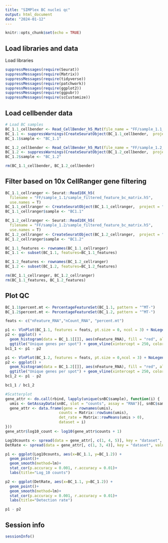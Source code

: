```yaml
---
title: "SIMPlex BC nuclei qc"
output: html_document
date: "2024-01-12"
---
```


```r
knitr::opts_chunk$set(echo = TRUE)
```

## Load libraries and data

Load libraries

```r
suppressMessages(require(Seurat))
suppressMessages(require(Matrix))
suppressMessages(require(tidyverse))
suppressMessages(require(patchwork))
suppressMessages(require(ggplot2))
suppressMessages(require(ggpubr))
suppressMessages(require(scCustomize))
```

## Load cellbender data

```r
# Load BC samples
BC_1.1_cellbender <- Read_CellBender_h5_Mat(file_name = "FF/sample_1.1_cellbender_output_filtered.h5", use.names = TRUE, )
BC_1.1 <- suppressWarnings(CreateSeuratObject(BC_1.1_cellbender,  project = "SIMPlex_BC"))
BC_1.1$sample <- "BC_1.1"

BC_1.2_cellbender <- Read_CellBender_h5_Mat(file_name = "FF/sample_1.2_cellbender_output_filtered.h5", use.names = TRUE)
BC_1.2 <- suppressWarnings(CreateSeuratObject(BC_1.2_cellbender,  project = "SIMPlex_BC"))
BC_1.2$sample <- "BC_1.2"

rm(BC_1.1_cellbender, BC_1.2_cellbender)
```

## Filter based on 10x CellRanger gene filtering

```r
BC_1.1_cellranger <- Seurat::Read10X_h5(
  filename = "FF/sample_1.1/sample_filtered_feature_bc_matrix.h5",
  use.names = T)
BC_1.1_cellranger <- CreateSeuratObject(BC_1.1_cellranger,  project = "SIMPlex_BC")
BC_1.1_cellranger$sample <- "BC1.1"

BC_1.2_cellranger <- Seurat::Read10X_h5(
  filename = "FF/sample_1.2/sample_filtered_feature_bc_matrix.h5",
  use.names = T)
BC_1.2_cellranger <- CreateSeuratObject(BC_1.2_cellranger,  project = "SIMPlex_BC")
BC_1.2_cellranger$sample <- "BC1.2"

BC_1.1_features <- rownames(BC_1.1_cellranger)
BC_1.1 <- subset(BC_1.1, features=BC_1.1_features)

BC_1.2_features <- rownames(BC_1.2_cellranger)
BC_1.2 <- subset(BC_1.2, features=BC_1.2_features)

rm(BC_1.1_cellranger, BC_1.2_cellranger)
rm(BC_1.1_features, BC_1.2_features)
```

## Plot QC

```r
BC_1.1$percent.mt <- PercentageFeatureSet(BC_1.1, pattern = "^MT-")
BC_1.2$percent.mt <- PercentageFeatureSet(BC_1.2, pattern = "^MT-")

feats <- c("nFeature_RNA","nCount_RNA", "percent.mt")

p1 <- VlnPlot(BC_1.1, features = feats, pt.size = 0, ncol = 3) + NoLegend()
p2 <- ggplot() +
  geom_histogram(data = BC_1.1[[]], aes(nFeature_RNA), fill = "red", alpha = 0.7, bins = 100) +
  ggtitle("Unique genes per spot") + geom_vline(xintercept = 250, color = "black", linetype = "dashed") + coord_flip()
bc1_1 <- p1 - p2

p1 <- VlnPlot(BC_1.2, features = feats, pt.size = 0,ncol = 3) + NoLegend()
p2 <- ggplot() +
  geom_histogram(data = BC_1.2[[]], aes(nFeature_RNA), fill = "red", alpha = 0.7, bins = 100) +
  ggtitle("Unique genes per spot") + geom_vline(xintercept = 250, color = "black", linetype = "dashed")  + coord_flip()
bc1_2 <- p1 - p2

bc1_1 / bc1_2

#Scatterplot
gene_attr <- do.call(rbind, lapply(unique(snBC$sample), function(i) {
  umis <- GetAssayData(snBC, slot = "counts", assay = "RNA")[, snBC$sample %in% i]
  gene_attr <- data.frame(gene = rownames(umis),
                        counts = Matrix::rowSums(umis), 
                        det_rate = Matrix::rowMeans(umis > 0),
                        dataset = i)
}))
gene_attr$log10_count <- log10(gene_attr$counts + 1)

Log10counts <- spread(data = gene_attr[, c(1, 4, 5)], key = "dataset", value = "log10_count")
DetRate <- spread(data = gene_attr[, c(1, 3, 4)], key = "dataset", value = "det_rate")

p1 <- ggplot(Log10counts, aes(x=BC_1.1, y=BC_1.2)) + 
  geom_point()+
  geom_smooth(method=lm)+
  stat_cor(p.accuracy = 0.001, r.accuracy = 0.01)+
  labs(title="Log_10 counts")

p2 <- ggplot(DetRate, aes(x=BC_1.1, y=BC_1.2)) + 
  geom_point()+
  geom_smooth(method=lm)+
  stat_cor(p.accuracy = 0.001, r.accuracy = 0.01)+
  labs(title="Detection rate")

p1 - p2
```

## Session info
```r
sessionInfo()
```
